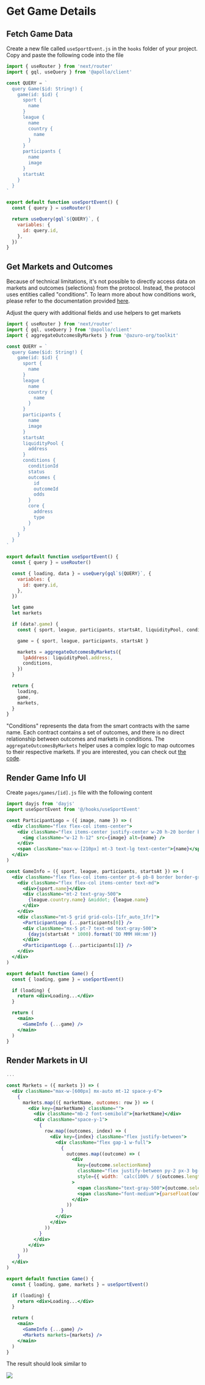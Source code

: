 
# Get Game Details

## Fetch Game Data

Create a new file called `useSportEvent.js` in the `hooks` folder of your project. Copy and paste the following
code into the file

```js copy filename="hooks/useSportEvent.js"
import { useRouter } from 'next/router'
import { gql, useQuery } from '@apollo/client'

const QUERY = `
  query Game($id: String!) {
    game(id: $id) {
      sport {
        name
      }
      league {
        name
        country {
          name
        }
      }
      participants {
        name
        image
      }
      startsAt
    }
  }
`

export default function useSportEvent() {
  const { query } = useRouter()

  return useQuery(gql`${QUERY}`, {
    variables: {
      id: query.id,
    },
  })
}
```

## Get Markets and Outcomes

Because of technical limitations, it's not possible to directly access data on markets and outcomes (selections) from
the protocol. Instead, the protocol uses entities called "conditions". To learn more about how conditions work, please
refer to the documentation provided [here](#).

Adjust the query with additional fields and use helpers to get markets

```js {3, 22-36, 44-69} copy
import { useRouter } from 'next/router'
import { gql, useQuery } from '@apollo/client'
import { aggregateOutcomesByMarkets } from '@azuro-org/toolkit'

const QUERY = `
  query Game($id: String!) {
    game(id: $id) {
      sport {
        name
      }
      league {
        name
        country {
          name
        }
      }
      participants {
        name
        image
      }
      startsAt
      liquidityPool {
        address
      }
      conditions {
        conditionId
        status
        outcomes {
          id
          outcomeId
          odds
        }
        core {
          address
          type
        }
      }
    }
  }
`

export default function useSportEvent() {
  const { query } = useRouter()

  const { loading, data } = useQuery(gql`${QUERY}`, {
    variables: {
      id: query.id,
    },
  })

  let game
  let markets

  if (data?.game) {
    const { sport, league, participants, startsAt, liquidityPool, conditions } = data.game

    game = { sport, league, participants, startsAt }

    markets = aggregateOutcomesByMarkets({
      lpAddress: liquidityPool.address,
      conditions,
    })
  }

  return {
    loading,
    game,
    markets,
  }
}
```

"Conditions" represents the data from the smart contracts with the same name. Each contract contains a set of outcomes,
and there is no direct relationship between outcomes and markets in conditions. The `aggregateOutcomesByMarkets` helper
uses a complex logic to map outcomes to their respective markets. If you are interested, you can check out
[the code](https://github.com/Azuro-protocol/toolkit/blob/main/src/aggregateOutcomesByMarkets.ts).


## Render Game Info UI

Create `pages/games/[id].js` file with the following content

```jsx copy
import dayjs from 'dayjs'
import useSportEvent from '@/hooks/useSportEvent'

const ParticipantLogo = ({ image, name }) => (
  <div className="flex flex-col items-center">
    <div className="flex items-center justify-center w-20 h-20 border border-gray-300 rounded-full">
      <img className="w-12 h-12" src={image} alt={name} />
    </div>
    <span className="max-w-[210px] mt-3 text-lg text-center">{name}</span>
  </div>
)

const GameInfo = ({ sport, league, participants, startsAt }) => (
  <div className="flex flex-col items-center pt-6 pb-8 border border-gray-300 rounded-lg">
    <div className="flex flex-col items-center text-md">
      <div>{sport.name}</div>
      <div className="mt-2 text-gray-500">
        {league.country.name} &middot; {league.name}
      </div>
    </div>
    <div className="mt-5 grid grid-cols-[1fr_auto_1fr]">
      <ParticipantLogo {...participants[0]} />
      <div className="mx-5 pt-7 text-md text-gray-500">
        {dayjs(startsAt * 1000).format('DD MMM HH:mm')}
      </div>
      <ParticipantLogo {...participants[1]} />
    </div>
  </div>
)

export default function Game() {
  const { loading, game } = useSportEvent()

  if (loading) {
    return <div>Loading...</div>
  }

  return (
    <main>
      <GameInfo {...game} />
    </main>
  )
}
```

## Render Markets in UI

```jsx copy {3-35, 38, 47}
...

const Markets = ({ markets }) => (
  <div className="max-w-[600px] mx-auto mt-12 space-y-6">
    {
      markets.map(({ marketName, outcomes: row }) => (
        <div key={marketName} className="">
          <div className="mb-2 font-semibold">{marketName}</div>
          <div className="space-y-1">
            {
              row.map((outcomes, index) => (
                <div key={index} className="flex justify-between">
                  <div className="flex gap-1 w-full">
                    {
                      outcomes.map((outcome) => (
                        <div
                          key={outcome.selectionName}
                          className="flex justify-between py-2 px-3 bg-gray-200 rounded-md cursor-pointer hover:bg-gray-300 transition"
                          style={{ width: `calc(100% / ${outcomes.length})` }}
                        >
                          <span className="text-gray-500">{outcome.selectionName}</span>
                          <span className="font-medium">{parseFloat(outcome.odds).toFixed(2)}</span>
                        </div>
                      ))
                    }
                  </div>
                </div>
              ))
            }
          </div>
        </div>
      ))
    }
  </div>
)

export default function Game() {
  const { loading, game, markets } = useSportEvent()

  if (loading) {
    return <div>Loading...</div>
  }

  return (
    <main>
      <GameInfo {...game} />
      <Markets markets={markets} />
    </main>
  )
}
```

The result should look similar to

<Image src="/images/sections/markets-and-outcomes.png" width={2544} height={1248} />
